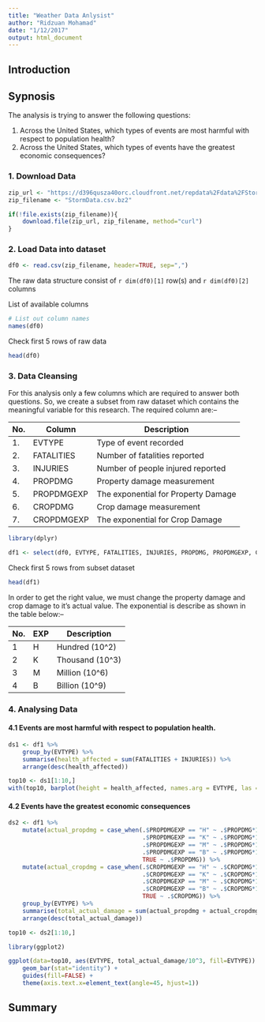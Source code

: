 ```yaml
---
title: "Weather Data Anlysist"
author: "Ridzuan Mohamad"
date: "1/12/2017"
output: html_document
---
```


## Introduction

## Sypnosis

The analysis is trying to answer the following questions:

1. Across the United States, which types of events are most harmful with respect to population health?
2. Across the United States, which types of events have the greatest economic consequences?

### 1. Download Data

```R
zip_url <- "https://d396qusza40orc.cloudfront.net/repdata%2Fdata%2FStormData.csv.bz2"
zip_filename <- "StormData.csv.bz2"

if(!file.exists(zip_filename)){
    download.file(zip_url, zip_filename, method="curl")
}
```

### 2. Load Data into dataset

```R
df0 <- read.csv(zip_filename, header=TRUE, sep=",")
```

The raw data structure consist of `r dim(df0)[1]` row(s) and `r dim(df0)[2]` columns

List of available columns
```R
# List out column names
names(df0)
```

Check first 5 rows of raw data
```R
head(df0)
```

### 3. Data Cleansing

For this analysis only a few columns which are required to answer both questions. So, we create a subset from raw dataset which contains the meaningful variable for this research. The required column are:--

No. | Column     | Description
----|------------|-----------------------------------
1.  | EVTYPE     | Type of event recorded
2.  | FATALITIES | Number of fatalities reported
3.  | INJURIES   | Number of people injured reported
4.  | PROPDMG    | Property damage measurement
5.  | PROPDMGEXP | The exponential for Property Damage
6.  | CROPDMG    | Crop damage measurement
7.  | CROPDMGEXP | The exponential for Crop Damage

```R
library(dplyr)

df1 <- select(df0, EVTYPE, FATALITIES, INJURIES, PROPDMG, PROPDMGEXP, CROPDMG, CROPDMGEXP)
```

Check first 5 rows from subset dataset
```R
head(df1)
```

In order to get the right value, we must change the property damage and crop damage to it's actual value. The exponential is describe as shown in the table below:--

No. | EXP | Description
----|-----|-----------------------
1   | H   | Hundred (10^2)
2   | K   | Thousand (10^3)
3   | M   | Million (10^6)
4   | B   | Billion (10^9)

### 4. Analysing Data

#### 4.1 Events are most harmful with respect to population health.

```R
ds1 <- df1 %>%
    group_by(EVTYPE) %>%
    summarise(health_affected = sum(FATALITIES + INJURIES)) %>%
    arrange(desc(health_affected))

top10 <- ds1[1:10,]
with(top10, barplot(height = health_affected, names.arg = EVTYPE, las = 3))
```

#### 4.2 Events have the greatest economic consequences

```R
ds2 <- df1 %>%
    mutate(actual_propdmg = case_when(.$PROPDMGEXP == "H" ~ .$PROPDMG*10^2,
                                      .$PROPDMGEXP == "K" ~ .$PROPDMG*10^3,
                                      .$PROPDMGEXP == "M" ~ .$PROPDMG*10^6,
                                      .$PROPDMGEXP == "B" ~ .$PROPDMG*10^9,
                                      TRUE ~ .$PROPDMG)) %>%
    mutate(actual_cropdmg = case_when(.$CROPDMGEXP == "H" ~ .$CROPDMG*10^2,
                                      .$CROPDMGEXP == "K" ~ .$CROPDMG*10^3,
                                      .$CROPDMGEXP == "M" ~ .$CROPDMG*10^6,
                                      .$CROPDMGEXP == "B" ~ .$CROPDMG*10^9,
                                      TRUE ~ .$CROPDMG)) %>%
    group_by(EVTYPE) %>%
    summarise(total_actual_damage = sum(actual_propdmg + actual_cropdmg)) %>%
    arrange(desc(total_actual_damage))

top10 <- ds2[1:10,]

library(ggplot2)

ggplot(data=top10, aes(EVTYPE, total_actual_damage/10^3, fill=EVTYPE)) +
    geom_bar(stat="identity") +
    guides(fill=FALSE) +
    theme(axis.text.x=element_text(angle=45, hjust=1))
```

## Summary